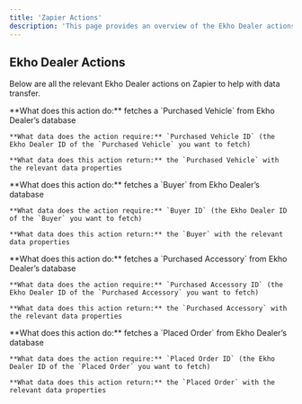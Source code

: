 ```yaml
---
title: 'Zapier Actions'
description: 'This page provides an overview of the Ekho Dealer actions you can use on Zapier.'
---
```


## Ekho Dealer Actions

Below are all the relevant Ekho Dealer actions on Zapier to help with data transfer.

<Accordion title="Fetch Purchased Vehicle Data">
    **What does this action do:** fetches a `Purchased Vehicle` from Ekho Dealer’s database
    
    **What data does the action require:** `Purchased Vehicle ID` (the Ekho Dealer ID of the `Purchased Vehicle` you want to fetch)
    
    **What data does this action return:** the `Purchased Vehicle` with the relevant data properties
</Accordion>

<Accordion title="Fetch Buyer Data">
    **What does this action do:** fetches a `Buyer` from Ekho Dealer’s database
    
    **What data does the action require:** `Buyer ID` (the Ekho Dealer ID of the `Buyer` you want to fetch)
    
    **What data does this action return:** the `Buyer` with the relevant data properties
</Accordion>

<Accordion title="Fetch Purchased Accessory Data">
    **What does this action do:** fetches a `Purchased Accessory` from Ekho Dealer’s database
    
    **What data does the action require:** `Purchased Accessory ID` (the Ekho Dealer ID of the `Purchased Accessory` you want to fetch)
    
    **What data does this action return:** the `Purchased Accessory` with the relevant data properties
</Accordion>

<Accordion title="Fetch Placed Order Data">
    **What does this action do:** fetches a `Placed Order` from Ekho Dealer’s database
    
    **What data does the action require:** `Placed Order ID` (the Ekho Dealer ID of the `Placed Order` you want to fetch)
    
    **What data does this action return:** the `Placed Order` with the relevant data properties
</Accordion>
